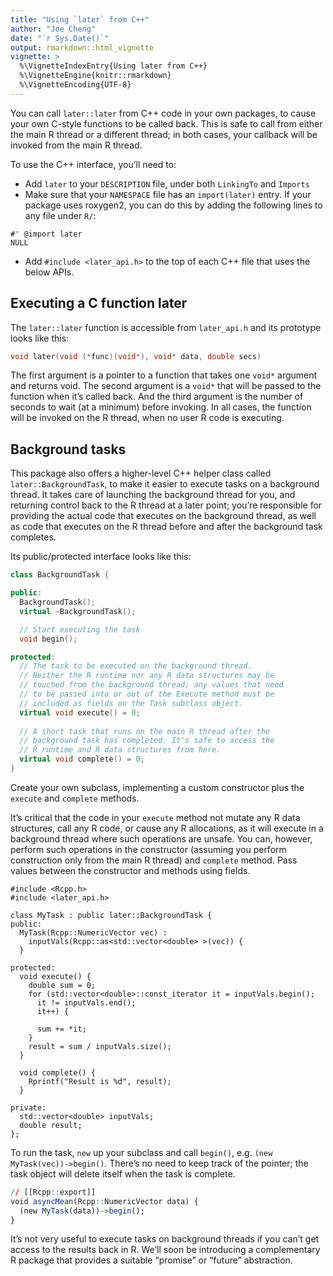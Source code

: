 ```yaml
---
title: "Using `later` from C++"
author: "Joe Cheng"
date: "`r Sys.Date()`"
output: rmarkdown::html_vignette
vignette: >
  %\VignetteIndexEntry{Using later from C++}
  %\VignetteEngine{knitr::rmarkdown}
  %\VignetteEncoding{UTF-8}
---
```


You can call `later::later` from C++ code in your own packages, to cause your own C-style functions to be called back. This is safe to call from either the main R thread or a different thread; in both cases, your callback will be invoked from the main R thread.

To use the C++ interface, you'll need to:

* Add `later` to your `DESCRIPTION` file, under both `LinkingTo` and `Imports`
* Make sure that your `NAMESPACE` file has an `import(later)` entry. If your package uses roxygen2, you can do this by adding the following lines to any file under `R/`:
```
#' @import later
NULL
```
* Add `#include <later_api.h>` to the top of each C++ file that uses the below APIs.

## Executing a C function later

The `later::later` function is accessible from `later_api.h` and its prototype looks like this:

```cpp
void later(void (*func)(void*), void* data, double secs)
```

The first argument is a pointer to a function that takes one `void*` argument and returns void. The second argument is a `void*` that will be passed to the function when it's called back. And the third argument is the number of seconds to wait (at a minimum) before invoking. In all cases, the function will be invoked on the R thread, when no user R code is executing.

## Background tasks

This package also offers a higher-level C++ helper class called `later::BackgroundTask`, to make it easier to execute tasks on a background thread. It takes care of launching the background thread for you, and returning control back to the R thread at a later point; you're responsible for providing the actual code that executes on the background thread, as well as code that executes on the R thread before and after the background task completes.

Its public/protected interface looks like this:

```cpp
class BackgroundTask {

public:
  BackgroundTask();
  virtual ~BackgroundTask();

  // Start executing the task  
  void begin();

protected:
  // The task to be executed on the background thread.
  // Neither the R runtime nor any R data structures may be
  // touched from the background thread; any values that need
  // to be passed into or out of the Execute method must be
  // included as fields on the Task subclass object.
  virtual void execute() = 0;
  
  // A short task that runs on the main R thread after the
  // background task has completed. It's safe to access the
  // R runtime and R data structures from here.
  virtual void complete() = 0;
}
```

Create your own subclass, implementing a custom constructor plus the `execute` and `complete` methods.

It's critical that the code in your `execute` method not mutate any R data structures, call any R code, or cause any R allocations, as it will execute in a background thread where such operations are unsafe. You can, however, perform such operations in the constructor (assuming you perform construction only from the main R thread) and `complete` method. Pass values between the constructor and methods using fields.

```rcpp
#include <Rcpp.h>
#include <later_api.h>

class MyTask : public later::BackgroundTask {
public:
  MyTask(Rcpp::NumericVector vec) :
    inputVals(Rcpp::as<std::vector<double> >(vec)) {
  }

protected:
  void execute() {
    double sum = 0;
    for (std::vector<double>::const_iterator it = inputVals.begin();
      it != inputVals.end();
      it++) {
      
      sum += *it;
    }
    result = sum / inputVals.size();
  }
  
  void complete() {
    Rprintf("Result is %d", result);
  }

private:
  std::vector<double> inputVals;
  double result;
};
```

To run the task, `new` up your subclass and call `begin()`, e.g. `(new MyTask(vec))->begin()`. There's no need to keep track of the pointer; the task object will delete itself when the task is complete.

```r
// [[Rcpp::export]]
void asyncMean(Rcpp::NumericVector data) {
  (new MyTask(data))->begin();
}
```

It's not very useful to execute tasks on background threads if you can't get access to the results back in R. We'll soon be introducing a complementary R package that provides a suitable "promise" or "future" abstraction.
